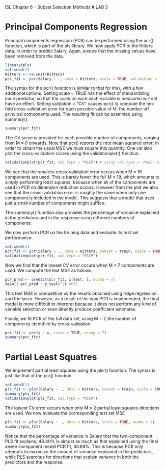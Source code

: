 ISL Chapter 6 -- Subset Selection Methods
# LAB 3

# Principal Components Regression

Principal components regression (PCR) can be performed using the pcr() function, which is part of the pls library. 
We now apply PCR to the Hitters data, in order to predict Salary. Again, ensure that the missing values have been removed from the data.

```r
library(pls)
set.seed(2)
Hitters <- na.omit(Hitters)
pcr_fit <- pcr(Salary ~ ., data = Hitters, scale = TRUE, validation = "CV")

```


The syntax for the pcr() function is similar to that for lm(), with a few additional options. Setting scale = TRUE has the effect of standardizing each predictor, so that the scale on wich each variable is measured will not have an effect. Setting validation = "CV" causes pcr() to compute the ten-fold cross-validation error for each possible value of M, the number off principal components used. The resulting fit can be examined using summary().

```r
summary(pcr_fit)
```

The CV score is provided for each possible number of components, ranging from M = 0 onwards. Note that pcr() reports the root mean squared error; in order to obtain the usual MSE we must square this quantity. 
One cal also plot the cross-validation scores using the validationplot() function. 

```r
validationplot(pcr_fit, val.type = "MSEP") # using val.type = "MSEP" will cause the c-v MSE to be plotted
```


We see that the smallest cross-validation error occurs when M = 16 components are used. This is barely fewer the full M = 19, which amounts to simply performing least squares, because when all of the components are used in PCR no dimension reduction occurs. However from the plot we also see that the cross-validation error is roughly the same when only one component is included in the model. This suggests that a model that uses just a small number of components might suffice.

The summary() function also provides the percentage of variance explained in the predictors and in the response using different numbers of components. 

We now perform PCR on the training data and evaluate its test set performance.

```r
set.seed(1)
pcr_fit <- pcr(Salary ~ ., data = Hitters, subset = train, scale = TRUE, validation = "CV")
validationplot(pcr_fit, val.type = "MSEP")
```

Now we find that the lowest CV error occurs when M = 7 components are used. We compute the test MSE as follows.

```r
pcr_pred <- predict(pcr_fit, x[test, ], ncomp = 7)
mean(( pcr_pred - y_test)^2) #MSE
```


This test MSE is competitive w/ the results obtained using ridge regression and the lasso. However, as a result of the way PCR is implemented, the final model is more difficult to interpret because it does not perform any kind of variable selection or even directly produce coefficient estimates.

Finally, we fit PCR of the full data set, using M = 7, the number of components identified by cross-validation

```r
pcr_fit <- pcr(y ~ x, scale = TRUE, ncomp = 7)
summary(pcr_fit)
```


# Partial Least Squatres 

We implement partial least squares using the plsr() function. The syntax is just like that of the pcr() function.


```r
set.seed(1)
pls_fit <- plsr(Salary ~ ., data = Hitters, subset = train, scale = TRUE, validation = "CV")
summary(pls_fit)
validationplot(pls_fit, val.type = "MSEP")
```

The lowest CV error occurs when only M = 2 partial least squares directions are used. We now evaluate the corresponding test set MSE

```r
pls_fit <- plsr(Salary ~ ., data = Hitters, scale = TRUE, ncomp = 2)
summary(pls_fit)


```

Notice that the percentage of variance in Salary that the two-component PLS fit explains, 46.40% is almost as much as that explained using the final seven-component model PCR fit, 46.69%. 
This is because PCR only attempts to maximize the amount of variance explained in the predictors, while PLS searches for directions that explain variance in both the predictors and the response.